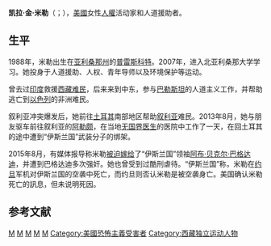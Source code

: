 {{多個問題|
{{unreferenced|time=2015-02-11T07:02:02+00:00}}
{{expand|time=2015-02-11T07:02:02+00:00}}
}}
'''凯拉·金·米勒'''（{{lang-en|Kayla Jean Mueller}}；{{bd|1988年|8月14日|2015年|2月6日?}}），[[美國|美國]]女性[[人權|人權]]活动家和人道援助者。

==生平==
1988年，米勒出生在[[亚利桑那州|亚利桑那州]]的[[普雷斯科特_(亚利桑那州)|普雷斯科特]]。2007年，进入北亚利桑那大学学习。她投身于人道援助、人权、青年导师以及环境保护等运动。

曾去过[[印度|印度]]救援[[藏族侨民|西藏难民]]，后来来到中东，参与[[巴勒斯坦|巴勒斯坦]]的人道主义工作，并帮助逃亡到[[以色列|以色列]]的非洲难民。

叙利亚冲突爆发后，她前往[[土耳其|土耳其]]南部地区帮助[[叙利亚|叙利亚]]难民。2013年8月，她与朋友驱车前往叙利亚的[[阿勒颇|阿勒颇]]，在当地[[无国界医生|无国界医生]]的医院中工作了一天，在回土耳其的途中遭到“伊斯兰国”武装分子的绑架。

2015年8月，有媒体报导称米勒[[强逼婚姻|被迫嫁给]]了“伊斯兰国”领袖[[阿布·贝克尔·巴格达迪|阿布·贝克尔·巴格达迪]]，并遭到巴格达迪多次强奸。她也曾受到过酷刑虐待。“伊斯兰国”称，米勒在[[约旦|约旦]]军机对伊斯兰国的空袭中死亡，而约旦则否认米勒是被空袭身亡。美国确认米勒死亡的訊息，但未说明死因。

==参考文献==
{{Reflist|2}}

[[Category:美国人权运动者|M]]
[[Category:美國死者|M]]
[[Category:死在国外的美国人|M]]
[[Category:北亞利桑那大學校友|M]]
[[Category:亞利桑那州人|M]]
[[Category:美國恐怖主義受害者|Category:美國恐怖主義受害者]]
[[Category:西藏独立运动人物|Category:西藏独立运动人物]]